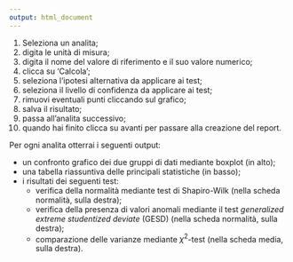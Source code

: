 ```yaml
---
output: html_document
---
```



  1. Seleziona un analita;
  2. digita le unità di misura;
  3. digita il nome del valore di riferimento e il suo valore numerico;
  4. clicca su 'Calcola';
  5. seleziona l'ipotesi alternativa da applicare ai test;
  6. seleziona il livello di confidenza da applicare ai test;
  7. rimuovi eventuali punti cliccando sul grafico;
  8. salva il risultato;
  9. passa all'analita successivo;
  10. quando hai finito clicca su avanti per passare alla creazione del report.
  
Per ogni analita otterrai i seguenti output:
  
  - un confronto grafico dei due gruppi di dati mediante boxplot (in alto);
  - una tabella riassuntiva delle principali statistiche (in basso);
  - i risultati dei seguenti test:
    - verifica della normalità mediante test di Shapiro-Wilk (nella scheda normalità, sulla destra);
    - verifica della presenza di valori anomali mediante il test *generalized extreme studentized deviate* (GESD) (nella scheda normalità, sulla destra);
    - comparazione delle varianze mediante $\chi^2$-test (nella scheda media, sulla destra).
